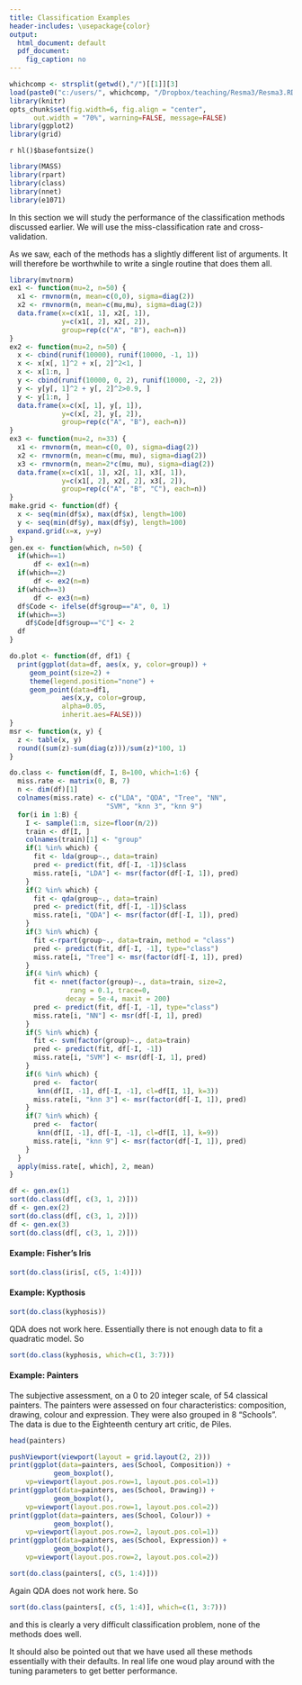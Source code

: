 ```yaml
---
title: Classification Examples
header-includes: \usepackage{color}
output:
  html_document: default
  pdf_document:
    fig_caption: no
---
```

<style>
table, th, td { text-align:right; }
th, td {padding: 10px;}
</style>

```r
whichcomp <- strsplit(getwd(),"/")[[1]][3]
load(paste0("c:/users/", whichcomp, "/Dropbox/teaching/Resma3/Resma3.RData"))
library(knitr)
opts_chunk$set(fig.width=6, fig.align = "center", 
      out.width = "70%", warning=FALSE, message=FALSE)
library(ggplot2)
library(grid)
```
`r hl()$basefontsize()`

```r
library(MASS)
library(rpart)
library(class)
library(nnet)
library(e1071)
```


In this section we will study the performance of the classification methods discussed earlier. We will use the miss-classification rate and cross-validation.

As we saw, each of the methods has a slightly different list of arguments. It will therefore be worthwhile to write a single routine that does them all.

```r
library(mvtnorm)
ex1 <- function(mu=2, n=50) {
  x1 <- rmvnorm(n, mean=c(0,0), sigma=diag(2)) 
  x2 <- rmvnorm(n, mean=c(mu,mu), sigma=diag(2)) 
  data.frame(x=c(x1[, 1], x2[, 1]), 
             y=c(x1[, 2], x2[, 2]), 
             group=rep(c("A", "B"), each=n))
}
ex2 <- function(mu=2, n=50) {
  x <- cbind(runif(10000), runif(10000, -1, 1))
  x <- x[x[, 1]^2 + x[, 2]^2<1, ]
  x <- x[1:n, ]
  y <- cbind(runif(10000, 0, 2), runif(10000, -2, 2))
  y <- y[y[, 1]^2 + y[, 2]^2>0.9, ]
  y <- y[1:n, ]
  data.frame(x=c(x[, 1], y[, 1]), 
             y=c(x[, 2], y[, 2]), 
             group=rep(c("A", "B"), each=n))
}
ex3 <- function(mu=2, n=33) {
  x1 <- rmvnorm(n, mean=c(0, 0), sigma=diag(2)) 
  x2 <- rmvnorm(n, mean=c(mu, mu), sigma=diag(2)) 
  x3 <- rmvnorm(n, mean=2*c(mu, mu), sigma=diag(2))
  data.frame(x=c(x1[, 1], x2[, 1], x3[, 1]), 
             y=c(x1[, 2], x2[, 2], x3[, 2]), 
             group=rep(c("A", "B", "C"), each=n))
}
make.grid <- function(df) {
  x <- seq(min(df$x), max(df$x), length=100)
  y <- seq(min(df$y), max(df$y), length=100)
  expand.grid(x=x, y=y) 
}  
gen.ex <- function(which, n=50) {
  if(which==1) 
      df <- ex1(n=n)
  if(which==2) 
      df <- ex2(n=n)  
  if(which==3) 
      df <- ex3(n=n)  
  df$Code <- ifelse(df$group=="A", 0, 1)
  if(which==3) 
    df$Code[df$group=="C"] <- 2
  df
}
```

```r
do.plot <- function(df, df1) {
  print(ggplot(data=df, aes(x, y, color=group)) +
     geom_point(size=2) +
     theme(legend.position="none") +
     geom_point(data=df1, 
             aes(x,y, color=group,
             alpha=0.05,
             inherit.aes=FALSE)))
}
msr <- function(x, y) {
  z <- table(x, y)
  round((sum(z)-sum(diag(z)))/sum(z)*100, 1)
}
```

```r
do.class <- function(df, I, B=100, which=1:6) {
  miss.rate <- matrix(0, B, 7)
  n <- dim(df)[1]
  colnames(miss.rate) <- c("LDA", "QDA", "Tree", "NN", 
                        "SVM", "knn 3", "knn 9")
  for(i in 1:B) {
    I <- sample(1:n, size=floor(n/2))
    train <- df[I, ]
    colnames(train)[1] <- "group"
    if(1 %in% which) {
      fit <- lda(group~., data=train)
      pred <- predict(fit, df[-I, -1])$class
      miss.rate[i, "LDA"] <- msr(factor(df[-I, 1]), pred)
    }
    if(2 %in% which) {
      fit <- qda(group~., data=train)
      pred <- predict(fit, df[-I, -1])$class
      miss.rate[i, "QDA"] <- msr(factor(df[-I, 1]), pred)
    }
    if(3 %in% which) {    
      fit <-rpart(group~., data=train, method = "class")
      pred <- predict(fit, df[-I, -1], type="class")
      miss.rate[i, "Tree"] <- msr(factor(df[-I, 1]), pred)
    }
    if(4 %in% which) {    
      fit <- nnet(factor(group)~., data=train, size=2, 
               rang = 0.1, trace=0,
              decay = 5e-4, maxit = 200)
      pred <- predict(fit, df[-I, -1], type="class")
      miss.rate[i, "NN"] <- msr(df[-I, 1], pred)
    }
    if(5 %in% which) {    
      fit <- svm(factor(group)~., data=train)
      pred <- predict(fit, df[-I, -1])
      miss.rate[i, "SVM"] <- msr(df[-I, 1], pred)
    }    
    if(6 %in% which) {    
      pred <-  factor(
       knn(df[I, -1], df[-I, -1], cl=df[I, 1], k=3))
      miss.rate[i, "knn 3"] <- msr(factor(df[-I, 1]), pred)
    } 
    if(7 %in% which) {    
      pred <-  factor(
       knn(df[I, -1], df[-I, -1], cl=df[I, 1], k=9))
      miss.rate[i, "knn 9"] <- msr(factor(df[-I, 1]), pred)
    }  
  }
  apply(miss.rate[, which], 2, mean)
}
```

```r
df <- gen.ex(1)
sort(do.class(df[, c(3, 1, 2)]))
df <- gen.ex(2)
sort(do.class(df[, c(3, 1, 2)]))
df <- gen.ex(3)
sort(do.class(df[, c(3, 1, 2)]))
```

#### **Example**: Fisher's Iris

```r
sort(do.class(iris[, c(5, 1:4)]))
```

#### **Example**: Kypthosis

```r
sort(do.class(kyphosis))
```

QDA does not work here. Essentially there is not enough data to fit a quadratic model. So

```r
sort(do.class(kyphosis, which=c(1, 3:7)))
```


#### **Example**: Painters

The subjective assessment, on a 0 to 20 integer scale, of 54 classical painters. The painters were assessed on four characteristics: composition, drawing, colour and expression. They were also grouped in 8 "Schools". The data is due to the Eighteenth century art critic, de Piles.

```r
head(painters)
```

```r
pushViewport(viewport(layout = grid.layout(2, 2)))
print(ggplot(data=painters, aes(School, Composition)) +
           geom_boxplot(),
    vp=viewport(layout.pos.row=1, layout.pos.col=1))
print(ggplot(data=painters, aes(School, Drawing)) +
           geom_boxplot(),
    vp=viewport(layout.pos.row=1, layout.pos.col=2))        
print(ggplot(data=painters, aes(School, Colour)) +
           geom_boxplot(),
    vp=viewport(layout.pos.row=2, layout.pos.col=1))
print(ggplot(data=painters, aes(School, Expression)) +
           geom_boxplot(),
    vp=viewport(layout.pos.row=2, layout.pos.col=2))        
```


```r
sort(do.class(painters[, c(5, 1:4)]))
```

Again QDA does not work here. So

```r
sort(do.class(painters[, c(5, 1:4)], which=c(1, 3:7)))
```

 and this is clearly a very difficult classification problem, none of the methods does well.
 
It should also be pointed out that we have used all these methods essentially with their defaults. In real life one woud play around with the tuning parameters to get better performance. 
